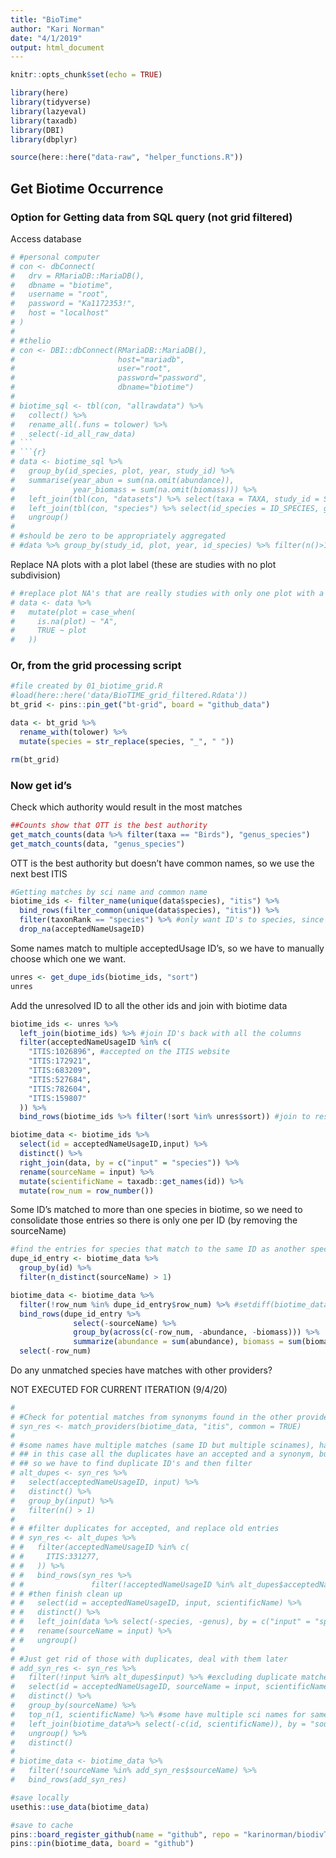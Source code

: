 ```yaml
---
title: "BioTime"
author: "Kari Norman"
date: "4/1/2019"
output: html_document
---
```


```r
knitr::opts_chunk$set(echo = TRUE)
```

```r
library(here)
library(tidyverse)
library(lazyeval)
library(taxadb)
library(DBI)
library(dbplyr)

source(here::here("data-raw", "helper_functions.R"))
```

## Get Biotime Occurrence 

### Option for Getting data from SQL query (not grid filtered)

Access database
```r
# #personal computer
# con <- dbConnect(
#   drv = RMariaDB::MariaDB(), 
#   dbname = "biotime",
#   username = "root",
#   password = "Ka1172353!", 
#   host = "localhost"
# )
# 
# #thelio
# con <- DBI::dbConnect(RMariaDB::MariaDB(), 
#                       host="mariadb", 
#                       user="root", 
#                       password="password", 
#                       dbname="biotime")
# 
# biotime_sql <- tbl(con, "allrawdata") %>% 
#   collect() %>% 
#   rename_all(.funs = tolower) %>%
#   select(-id_all_raw_data)
# ```
# ```{r}
# data <- biotime_sql %>% 
#   group_by(id_species, plot, year, study_id) %>% 
#   summarise(year_abun = sum(na.omit(abundance)), 
#             year_biomass = sum(na.omit(biomass))) %>%
#   left_join(tbl(con, "datasets") %>% select(taxa = TAXA, study_id = STUDY_ID) %>% collect()) %>%
#   left_join(tbl(con, "species") %>% select(id_species = ID_SPECIES, genus_species = GENUS_SPECIES) %>% collect()) %>%
#   ungroup()
# 
# #should be zero to be appropriately aggregated
# #data %>% group_by(study_id, plot, year, id_species) %>% filter(n()>1) %>% View()
```

Replace NA plots with a plot label (these are studies with no plot subdivision)
```r
# #replace plot NA's that are really studies with only one plot with a plot label 
# data <- data %>% 
#   mutate(plot = case_when(
#     is.na(plot) ~ "A",
#     TRUE ~ plot
#   ))
```

### Or, from the grid processing script
```r
#file created by 01_biotime_grid.R
#load(here::here('data/BioTIME_grid_filtered.Rdata'))
bt_grid <- pins::pin_get("bt-grid", board = "github_data")

data <- bt_grid %>%
  rename_with(tolower) %>%
  mutate(species = str_replace(species, "_", " "))

rm(bt_grid)
```

### Now get id's
Check which authority would result in the most matches 
```r
##Counts show that OTT is the best authority 
get_match_counts(data %>% filter(taxa == "Birds"), "genus_species")
get_match_counts(data, "genus_species")
```

OTT is the best authority but doesn't have common names, so we use the next best ITIS

```r
#Getting matches by sci name and common name 
biotime_ids <- filter_name(unique(data$species), "itis") %>%
  bind_rows(filter_common(unique(data$species), "itis")) %>%
  filter(taxonRank == "species") %>% #only want ID's to species, since that's the level of the trait data
  drop_na(acceptedNameUsageID)
```

Some names match to multiple acceptedUsage ID's, so we have to manually choose which one we want.
```r
unres <- get_dupe_ids(biotime_ids, "sort")
unres 
```

Add the unresolved ID to all the other ids and join with biotime data
```r
biotime_ids <- unres %>%
  left_join(biotime_ids) %>% #join ID's back with all the columns
  filter(acceptedNameUsageID %in% c(
    "ITIS:1026896", #accepted on the ITIS website
    "ITIS:172921",
    "ITIS:683209",
    "ITIS:527684",
    "ITIS:782604",
    "ITIS:159807"
  )) %>%
  bind_rows(biotime_ids %>% filter(!sort %in% unres$sort)) #join to resolved ID's, excluding the observations we resolved manually

biotime_data <- biotime_ids %>%
  select(id = acceptedNameUsageID,input) %>%
  distinct() %>%
  right_join(data, by = c("input" = "species")) %>%
  rename(sourceName = input) %>%
  mutate(scientificName = taxadb::get_names(id)) %>%
  mutate(row_num = row_number())
```

Some ID's matched to more than one species in biotime, so we need to consolidate those entries so there is only one per ID (by removing the sourceName) 
```r
#find the entries for species that match to the same ID as another species
dupe_id_entry <- biotime_data %>% 
  group_by(id) %>% 
  filter(n_distinct(sourceName) > 1) 

biotime_data <- biotime_data %>%
  filter(!row_num %in% dupe_id_entry$row_num) %>% #setdiff(biotime_data, dupe_id_entry) %>%
  bind_rows(dupe_id_entry %>% 
              select(-sourceName) %>% 
              group_by(across(c(-row_num, -abundance, -biomass))) %>%
              summarize(abundance = sum(abundance), biomass = sum(biomass))) %>%
  select(-row_num)
```

Do any unmatched species have matches with other providers?

NOT EXECUTED FOR CURRENT ITERATION (9/4/20)
```r
# 
# #Check for potential matches from synonyms found in the other providers
# syn_res <- match_providers(biotime_data, "itis", common = TRUE)
# 
# #some names have multiple matches (same ID but multiple scinames), have to pick one
# ## in this case all the duplicates have an accepted and a synonym, but there are some single matches that are just synonyms
# ## so we have to find duplicate ID's and then filter
# alt_dupes <- syn_res %>%
#   select(acceptedNameUsageID, input) %>%
#   distinct() %>%
#   group_by(input) %>%
#   filter(n() > 1)
# 
# # #filter duplicates for accepted, and replace old entries 
# # syn_res <- alt_dupes %>% 
# #   filter(acceptedNameUsageID %in% c(
# #     ITIS:331277, 
# #   )) %>% 
# #   bind_rows(syn_res %>% 
# #               filter(!acceptedNameUsageID %in% alt_dupes$acceptedNameUsageID)) %>%
# # #then finish clean up 
# #   select(id = acceptedNameUsageID, input, scientificName) %>% 
# #   distinct() %>%
# #   left_join(data %>% select(-species, -genus), by = c("input" = "species"), na_matches =  "never") %>%
# #   rename(sourceName = input) %>%
# #   ungroup()
# 
# #Just get rid of those with duplicates, deal with them later
# add_syn_res <- syn_res %>% 
#   filter(!input %in% alt_dupes$input) %>% #excluding duplicate matched species
#   select(id = acceptedNameUsageID, sourceName = input, scientificName) %>%
#   distinct() %>%
#   group_by(sourceName) %>%
#   top_n(1, scientificName) %>% #some have multiple sci names for same id, just pick on 
#   left_join(biotime_data%>% select(-c(id, scientificName)), by = "sourceName", na_matches =  "never") %>%
#   ungroup() %>%
#   distinct()
# 
# biotime_data <- biotime_data %>% 
#   filter(!sourceName %in% add_syn_res$sourceName) %>%
#   bind_rows(add_syn_res)

```

```r
#save locally
usethis::use_data(biotime_data)

#save to cache
pins::board_register_github(name = "github", repo = "karinorman/biodivTS_data", branch = "master")
pins::pin(biotime_data, board = "github")
```

